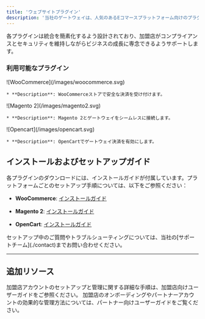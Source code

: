 ```yaml
---
title: 'ウェブサイトプラグイン'
description: '当社のゲートウェイは、人気のあるEコマースプラットフォーム向けのプラグインを提供しており、安全でシームレスな決済処理をオンラインストアに簡単に統合できます。これらのプラグインを使用することで、WooCommerce、Magento 2、OpenCartなどのプラットフォームに迅速にゲートウェイアカウントを接続でき、広範な開発作業を行わずにお客様にスムーズなチェックアウト体験を提供できます。'
---
```


各プラグインは統合を簡素化するよう設計されており、加盟店がコンプライアンスとセキュリティを維持しながらビジネスの成長に専念できるようサポートします。

### **利用可能なプラグイン**

<CardGroup>
  <Card title="WooCommerce">
    ![WooCommerce](/images/woocommerce.svg)

    * **Description**: WooCommerceストアで安全な決済を受け付けます。
  </Card>

  <Card title="Magento 2">
    ![Magento 2](/images/magento2.svg)

    * **Description**: Magento 2とゲートウェイをシームレスに接続します。
  </Card>

  <Card title="OpenCart">
    ![Opencart](/images/opencart.svg)

    * **Description**: OpenCartでゲートウェイ決済を有効にします。
  </Card>
</CardGroup>

## **インストールおよびセットアップガイド**

各プラグインのダウンロードには、インストールガイドが付属しています。プラットフォームごとのセットアップ手順については、以下をご参照ください：

* **WooCommerce**: [インストールガイド](https://drive.google.com/file/d/1t1tAvBZrfOplbg2p-7rRh9E6DpDkmMx6/view?usp=drive_link)

* **Magento 2**: [インストールガイド](https://drive.google.com/file/d/1evBQT1eyL7xyPwF2F9Id2IcQgWQIwWb9/view?usp=drive_link)

* **OpenCart**: [インストールガイド](https://drive.google.com/file/d/1vLTkVZz4rWpjO8HMElXt6YwOoLMLIEX4/view?usp=drive_link)

<Note>
  セットアップ中のご質問やトラブルシューティングについては、当社の[サポートチーム](./contact)までお問い合わせください。
</Note>

***

## **追加リソース**

<CardGroup>
  <Card title="加盟店向けユーザーガイド" icon="store" href="./merchantguide">
    加盟店アカウントのセットアップと管理に関する詳細な手順は、加盟店向けユーザーガイドをご参照ください。
  </Card>

  <Card title="パートナー向けユーザーガイド" icon="user-group" href="./partnerguide">
    加盟店のオンボーディングやパートナーアカウントの効果的な管理方法については、パートナー向けユーザーガイドをご覧ください。
  </Card>
</CardGroup>